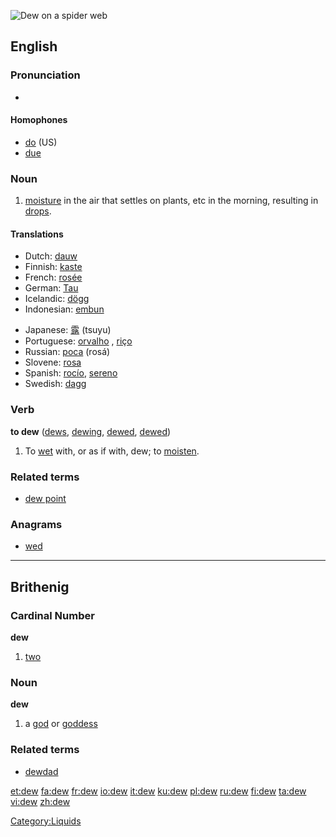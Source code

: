[[Image:Water drops on spider web.jpg|thumb|right|Dew on a spider web]]
{{wikipedia}}
==English==
===Pronunciation===
*{{IPA|/djuː/}}

====Homophones====
*[[do]] (US)
*[[due]]

===Noun===
{{en-noun}}

# [[moisture]] in the air that settles on plants, etc in the morning, resulting in [[drop]]s.

====Translations====
{{top}}
*Dutch: [[dauw]] {{m}}
*Finnish: [[kaste]] 
*French: [[rosée]] {{f}}
*German: [[Tau#German|Tau]] {{m}}
*Icelandic: [[dögg]] {{f}}
*Indonesian: [[embun]] 
{{mid}}
*Japanese: [[露]] (tsuyu)
*Portuguese: [[orvalho]] {{m}}, [[riço]] {{m}}
*Russian: [[роса]] (rosá) {{f}}
*Slovene: [[rosa]] {{f}}
*Spanish: [[rocío]], [[sereno]] {{m}}
*Swedish: [[dagg]] {{c}}
{{bottom}}

===Verb===
'''to dew''' ([[dews]], [[dewing]], [[dewed]], [[dewed]])
#To [[wet]] with, or as if with, dew; to [[moisten]].

===Related terms===
*[[dew point]]

===Anagrams===
*[[wed]]

----

==Brithenig==
===Cardinal Number===
'''dew'''

#[[two]]

===Noun===
'''dew''' {{m}} {{f}}

#a [[god]] or [[goddess]]

===Related terms===
*[[dewdad]]

[[Category:Liquids]]

[[et:dew]]
[[fa:dew]]
[[fr:dew]]
[[io:dew]]
[[it:dew]]
[[ku:dew]]
[[pl:dew]]
[[ru:dew]]
[[fi:dew]]
[[ta:dew]]
[[vi:dew]]
[[zh:dew]]